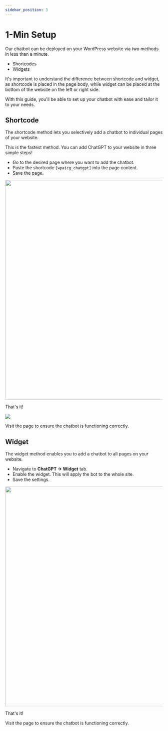 ```yaml
---
sidebar_position: 3
---
```



# 1-Min Setup

Our chatbot can be deployed on your WordPress website via two methods in less than a minute.

- Shortcodes
- Widgets

It's important to understand the difference between shortcode and widget, as shortcode is placed in the page body, while widget can be placed at the bottom of the website on the left or right side.

With this guide, you'll be able to set up your chatbot with ease and tailor it to your needs.

## Shortcode

The shortcode method lets you selectively add a chatbot to individual pages of your website.

This is the fastest method. You can add ChatGPT to your website in three simple steps!

- Go to the desired page where you want to add the chatbot.
- Paste the shortcode `[wpaicg_chatgpt]` into the page content.
- Save the page.

<img src={ShortCode2} width="700" />

That's it!

<img src={ShortCode3} />

Visit the page to ensure the chatbot is functioning correctly.

## Widget

The widget method enables you to add a chatbot to all pages on your website.

- Navigate to **ChatGPT → Widget** tab.
- Enable the widget. This will apply the bot to the whole site.
- Save the settings.

<img src={Widget} width="700" />

That's it!

Visit the page to ensure the chatbot is functioning correctly.